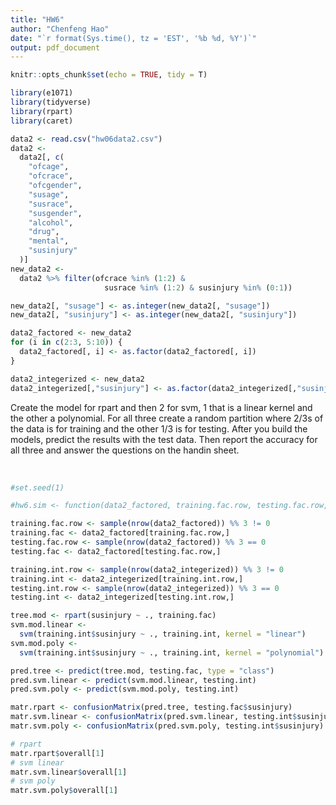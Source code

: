 ```yaml
---
title: "HW6"
author: "Chenfeng Hao"
date: "`r format(Sys.time(), tz = 'EST', '%b %d, %Y')`"
output: pdf_document
---
```


```r
knitr::opts_chunk$set(echo = TRUE, tidy = T)

library(e1071)
library(tidyverse)
library(rpart)
library(caret)
```

```r
data2 <- read.csv("hw06data2.csv")
data2 <-
  data2[, c(
    "ofcage",
    "ofcrace",
    "ofcgender",
    "susage",
    "susrace",
    "susgender",
    "alcohol",
    "drug",
    "mental",
    "susinjury"
  )]
new_data2 <-
  data2 %>% filter(ofcrace %in% (1:2) &
                     susrace %in% (1:2) & susinjury %in% (0:1))

new_data2[, "susage"] <- as.integer(new_data2[, "susage"])
new_data2[, "susinjury"] <- as.integer(new_data2[, "susinjury"])

data2_factored <- new_data2
for (i in c(2:3, 5:10)) {
  data2_factored[, i] <- as.factor(data2_factored[, i])
}

data2_integerized <- new_data2
data2_integerized[,"susinjury"] <- as.factor(data2_integerized[,"susinjury"]) 
```


Create the model for rpart and then 2 for svm, 1 that is a linear kernel and the other a polynomial.  For all three create a random partition where 2/3s of the data is for training and the other 1/3 is for testing.  After you build the models, predict the results with the test data.  Then report the accuracy for all three and answer the questions on the handin sheet. 

\
```r
#set.seed(1)

#hw6.sim <- function(data2_factored, training.fac.row, testing.fac.row, data2_integerized, training.int.row, testing.int.row)

training.fac.row <- sample(nrow(data2_factored)) %% 3 != 0
training.fac <- data2_factored[training.fac.row,]
testing.fac.row <- sample(nrow(data2_factored)) %% 3 == 0
testing.fac <- data2_factored[testing.fac.row,]

training.int.row <- sample(nrow(data2_integerized)) %% 3 != 0
training.int <- data2_integerized[training.int.row,]
testing.int.row <- sample(nrow(data2_integerized)) %% 3 == 0
testing.int <- data2_integerized[testing.int.row,]

tree.mod <- rpart(susinjury ~ ., training.fac)
svm.mod.linear <-
  svm(training.int$susinjury ~ ., training.int, kernel = "linear")
svm.mod.poly <-
  svm(training.int$susinjury ~ ., training.int, kernel = "polynomial")

pred.tree <- predict(tree.mod, testing.fac, type = "class")
pred.svm.linear <- predict(svm.mod.linear, testing.int)
pred.svm.poly <- predict(svm.mod.poly, testing.int)

matr.rpart <- confusionMatrix(pred.tree, testing.fac$susinjury)
matr.svm.linear <- confusionMatrix(pred.svm.linear, testing.int$susinjury)
matr.svm.poly <- confusionMatrix(pred.svm.poly, testing.int$susinjury)

# rpart
matr.rpart$overall[1]
# svm linear
matr.svm.linear$overall[1]
# svm poly
matr.svm.poly$overall[1]
```